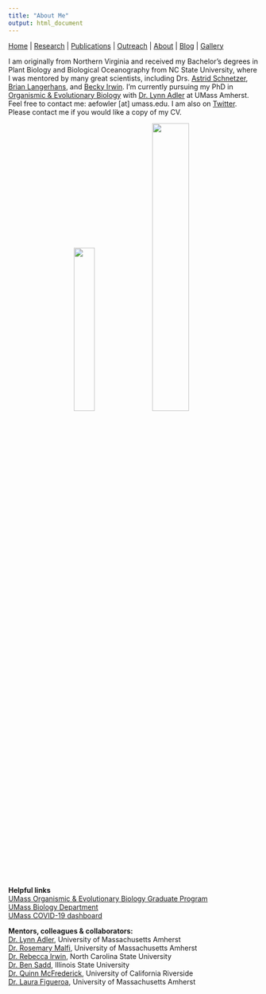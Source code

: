 ```yaml
---
title: "About Me"
output: html_document
---
```


[Home](index.html)  |  [Research](research.html)  |  [Publications](pubs.html)  |  [Outreach](outreach.html)  |  [About](about.html) | [Blog](blog.html) | [Gallery](gallery.html)

I am originally from Northern Virginia and received my Bachelor's degrees in Plant Biology and Biological Oceanography from NC State University, where I was mentored by many great scientists, including Drs. [Astrid Schnetzer](https://sites.google.com/a/ncsu.edu/schnetzerlab/home), [Brian Langerhans](http://gambusia.zo.ncsu.edu/index.html), and [Becky Irwin](https://irwinlab.weebly.com/). I'm currently pursuing my PhD in [Organismic & Evolutionary Biology](https://gpls.cns.umass.edu/oeb) with [Dr. Lynn Adler](https://blogs.umass.edu/lynnadler/) at UMass Amherst. Feel free to contact me: aefowler [at] umass.edu. I am also on [Twitter](https://twitter.com/alfowlfa). Please contact me if you would like a copy of my CV. 
<br/>

<center> <img src="images/IMG_5006.JPG" width="29%"> <img src="images/jake.gif" width="38.5%"> </center> 

<br/>
**Helpful links**<br/>
[UMass Organismic & Evolutionary Biology Graduate Program](https://gpls.cns.umass.edu/oeb) <br/>
[UMass Biology Department](https://www.bio.umass.edu/biology/) <br/>
[UMass COVID-19 dashboard](https://www.umass.edu/coronavirus/dashboard)

**Mentors, colleagues & collaborators:**<br/>
[Dr. Lynn Adler](https://blogs.umass.edu/lynnadler/), University of Massachusetts Amherst <br/>
[Dr. Rosemary Malfi](https://rmalfiresearch.weebly.com/), University of Massachusetts Amherst <br/>
[Dr. Rebecca Irwin](https://irwinlab.weebly.com/), North Carolina State University <br/>
[Dr. Ben Sadd](https://about.illinoisstate.edu/bmsadd/), Illinois State University <br/>
[Dr. Quinn McFrederick](https://melittology.ucr.edu/), University of California Riverside <br/>
[Dr. Laura Figueroa](https://restorativecologies.weebly.com/), University of Massachusetts Amherst

